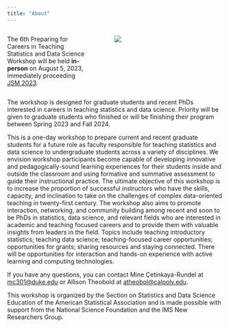 ```yaml
---
title: "About"
---
```


::: columns
::: {.column width="40%"}
The 6th Preparing for Careers in Teaching Statistics and Data Science Workshop will be held **in-person** on August 5, 2023, immediately proceeding [JSM 2023](https://ww2.amstat.org/meetings/jsm/2023/).
:::

::: {.column width="5%"}
:::

::: {.column width="55%"}
![](images/ptt_2022.jpg)
:::
:::

The workshop is designed for graduate students and recent PhDs interested in careers in teaching statistics and data science.
Priority will be given to graduate students who finished or will be finishing their program between Spring 2023 and Fall 2024.

This is a one-day workshop to prepare current and recent graduate students for a future role as faculty responsible for teaching statistics and data science to undergraduate students across a variety of disciplines.
We envision workshop participants become capable of developing innovative and pedagogically-sound learning experiences for their students inside and outside the classroom and using formative and summative assessment to guide their instructional practice.
The ultimate objective of this workshop is to increase the proportion of successful instructors who have the skills, capacity, and inclination to take on the challenges of complex data-oriented teaching in twenty-first century.
The workshop also aims to promote interaction, networking, and community building among recent and soon to be PhDs in statistics, data science, and relevant fields who are interested in academic and teaching focused careers and to provide them with valuable insights from leaders in the field.
Topics include teaching introductory statistics; teaching data science; teaching-focused career opportunities; opportunities for grants; sharing resources and staying connected.
There will be opportunities for interaction and hands-on experience with active learning and computing technologies.

If you have any questions, you can contact Mine Çetinkaya-Rundel at [mc301\@duke.edu](mailto:mc301@duke.edu) or Allison Theobold at [atheobol\@calpoly.edu](mailto:atheobol@calpoly.edu).

This workshop is organized by the Section on Statistics and Data Science Education of the American Statistical Association and is made possible with support from the National Science Foundation and the IMS New Researchers Group.
